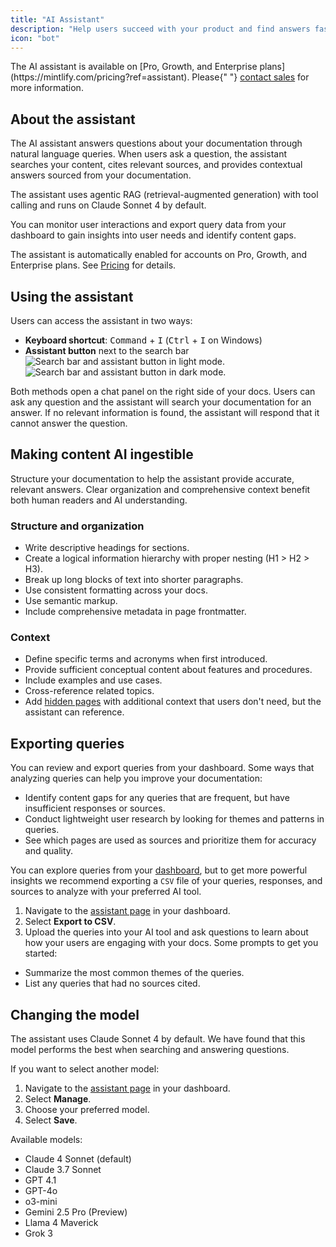 ```yaml
---
title: "AI Assistant"
description: "Help users succeed with your product and find answers faster"
icon: "bot"
---
```


<Info>
  The AI assistant is available on [Pro, Growth, and Enterprise plans](https://mintlify.com/pricing?ref=assistant). Please{" "}
  <a href="mailto:sales@mintlify.com">contact sales</a> for more information.
</Info>

## About the assistant

The AI assistant answers questions about your documentation through natural language queries. When users ask a question, the assistant searches your content, cites relevant sources, and provides contextual answers sourced from your documentation.

The assistant uses agentic RAG (retrieval-augmented generation) with tool calling and runs on Claude Sonnet 4 by default.

You can monitor user interactions and export query data from your dashboard to gain insights into user needs and identify content gaps.

The assistant is automatically enabled for accounts on Pro, Growth, and Enterprise plans. See [Pricing](https://mintlify.com/pricing) for details.

## Using the assistant

Users can access the assistant in two ways:

- **Keyboard shortcut**: <kbd>Command</kbd> + <kbd>I</kbd> (<kbd>Ctrl</kbd> + <kbd>I</kbd> on Windows)
- **Assistant button** next to the search bar
  <Frame>
    <img
      src="/images/assistant/assistant-button-light.png"
      className="block dark:hidden"
      alt="Search bar and assistant button in light mode."
    />
    <img
      src="/images/assistant/assistant-button-dark.png"
      className="hidden dark:block"
      alt="Search bar and assistant button in dark mode."
    />
  </Frame>

Both methods open a chat panel on the right side of your docs. Users can ask any question and the assistant will search your documentation for an answer. If no relevant information is found, the assistant will respond that it cannot answer the question.

## Making content AI ingestible

Structure your documentation to help the assistant provide accurate, relevant answers. Clear organization and comprehensive context benefit both human readers and AI understanding.

### Structure and organization

- Write descriptive headings for sections.
- Create a logical information hierarchy with proper nesting (H1 \> H2 \> H3).
- Break up long blocks of text into shorter paragraphs.
- Use consistent formatting across your docs.
- Use semantic markup.
- Include comprehensive metadata in page frontmatter.

### Context

- Define specific terms and acronyms when first introduced.
- Provide sufficient conceptual content about features and procedures.
- Include examples and use cases.
- Cross-reference related topics.
- Add [hidden pages](/guides/hidden-pages) with additional context that users don't need, but the assistant can reference.

## Exporting queries

You can review and export queries from your dashboard. Some ways that analyzing queries can help you improve your documentation:

- Identify content gaps for any queries that are frequent, but have insufficient responses or sources.
- Conduct lightweight user research by looking for themes and patterns in queries.
- See which pages are used as sources and prioritize them for accuracy and quality.

You can explore queries from your [dashboard](https://dashboard.mintlify.com/products/assistant), but to get more powerful insights we recommend exporting a `CSV` file of your queries, responses, and sources to analyze with your preferred AI tool.

1. Navigate to the [assistant page](https://dashboard.mintlify.com/products/assistant) in your dashboard.
2. Select **Export to CSV**.
3. Upload the queries into your AI tool and ask questions to learn about how your users are engaging with your docs. Some prompts to get you started:

- Summarize the most common themes of the queries.
- List any queries that had no sources cited.

## Changing the model

The assistant uses Claude Sonnet 4 by default. We have found that this model performs the best when searching and answering questions.

If you want to select another model:

1. Navigate to the [assistant page](https://dashboard.mintlify.com/products/assistant) in your dashboard.
2. Select **Manage**.
3. Choose your preferred model.
4. Select **Save**.

Available models:

- Claude 4 Sonnet (default)
- Claude 3.7 Sonnet
- GPT 4.1
- GPT-4o
- o3-mini
- Gemini 2.5 Pro (Preview)
- Llama 4 Maverick
- Grok 3